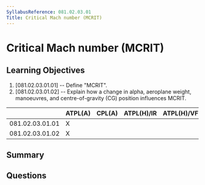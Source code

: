 ```yaml
---
SyllabusReference: 081.02.03.01
Title: Critical Mach number (MCRIT)
---
```


# Critical Mach number (MCRIT)

## Learning Objectives

1. [081.02.03.01.01] -- Define "MCRIT".
2. [081.02.03.01.02] -- Explain how a change in alpha, aeroplane weight,
   manoeuvres, and centre-of-gravity (CG) position influences MCRIT.

|                 | ATPL(A) | CPL(A) | ATPL(H)/IR | ATPL(H)/VFR | CPL(H) | IR  | CBIR(A) |
| --------------- | ------- | ------ | ---------- | ----------- | ------ | --- | ------- |
| 081.02.03.01.01 | X       |        |            |             |        |     |         |
| 081.02.03.01.02 | X       |        |            |             |        |     |         |

## Summary

## Questions
